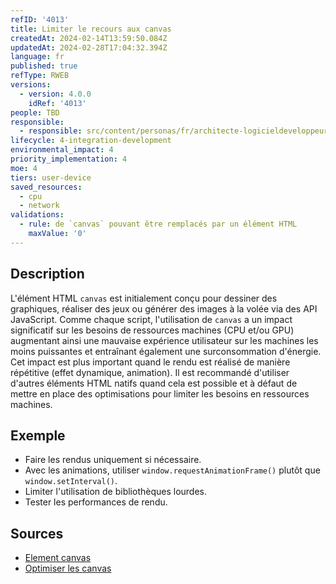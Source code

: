 ```yaml
---
refID: '4013'
title: Limiter le recours aux canvas
createdAt: 2024-02-14T13:59:50.084Z
updatedAt: 2024-02-28T17:04:32.394Z
language: fr
published: true
refType: RWEB
versions:
  - version: 4.0.0
    idRef: '4013'
people: TBD
responsible:
  - responsible: src/content/personas/fr/architecte-logicieldeveloppeur.mdx
lifecycle: 4-integration-development
environmental_impact: 4
priority_implementation: 4
moe: 4
tiers: user-device
saved_resources:
  - cpu
  - network
validations:
  - rule: de `canvas` pouvant être remplacés par un élément HTML
    maxValue: '0'
---
```


## Description

L'élément HTML `canvas` est initialement conçu pour dessiner des graphiques, réaliser des jeux ou générer des images à la volée via des API JavaScript. Comme chaque script, l'utilisation de `canvas` a un impact significatif sur les besoins de ressources machines (CPU et/ou GPU) augmentant ainsi une mauvaise expérience utilisateur sur les machines les moins puissantes et entraînant également une surconsommation d'énergie.
Cet impact est plus important quand le rendu est réalisé de manière répétitive (effet dynamique, animation).
Il est recommandé d'utiliser d'autres éléments HTML natifs quand cela est possible et à défaut de mettre en place des optimisations pour limiter les besoins en ressources machines.

## Exemple

* Faire les rendus uniquement si nécessaire.
* Avec les animations, utiliser `window.requestAnimationFrame()` plutôt que `window.setInterval()`.
* Limiter l'utilisation de bibliothèques lourdes.
* Tester les performances de rendu.

## Sources

* [Element canvas](https://www.w3.org/TR/2011/WD-html5-20110405/the-canvas-element.html)
* [Optimiser les canvas](https://developer.mozilla.org/fr/docs/Web/API/Canvas_API/Tutorial/Optimizing_canvas)
